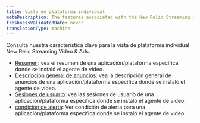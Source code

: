 ```yaml
---
title: Vista de plataforma individual
metaDescription: The features associated with the New Relic Streaming video & ads.
freshnessValidatedDate: never
translationType: machine
---
```


Consulta nuestra característica clave para la vista de plataforma individual New Relic Streaming Video &amp; Ads.

* [Resumen](/docs/streaming-video-&-ads/view-data-in-newrelic/streaming-video-&-ads-all-platform-view/streaming-entities): vea el resumen de una aplicación/plataforma específica donde se instaló el agente de video.
* [Descripción general de anuncios](/docs/streaming-video-&-ads/view-data-in-newrelic/streaming-video-&-ads-all-platform-view/video-overview): vea la descripción general de anuncios de una aplicación/plataforma específica donde se instaló el agente de video.
* [Sesiones de usuario](/docs/streaming-video-&-ads/view-data-in-newrelic/streaming-video-&-ads-all-platform-view/user-sessions): vea las sesiones de usuario de una aplicación/plataforma específica donde se instaló el agente de video.
* [condición de alerta](/docs/tutorial-create-alerts/create-an-alert): Ver condición de alerta para una aplicación/plataforma específica donde se instaló el agente de video.